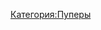 
{{Инфобокс для пуперов
|title2=- ̗̀Youneska ̖́-
|другие_ники=
|image3=
|caption3=
|сферы_творчества=RYTP
|год_начала=
|image4=
|caption4=
|имя_фамилия=
|дата_рождения=
|место_проживания=
|ссылки=[https://www.youtube.com/channel/UC7dz9WLpNdhPDttzVONIX9Q канал]

}}
[[Категория:Пуперы]]